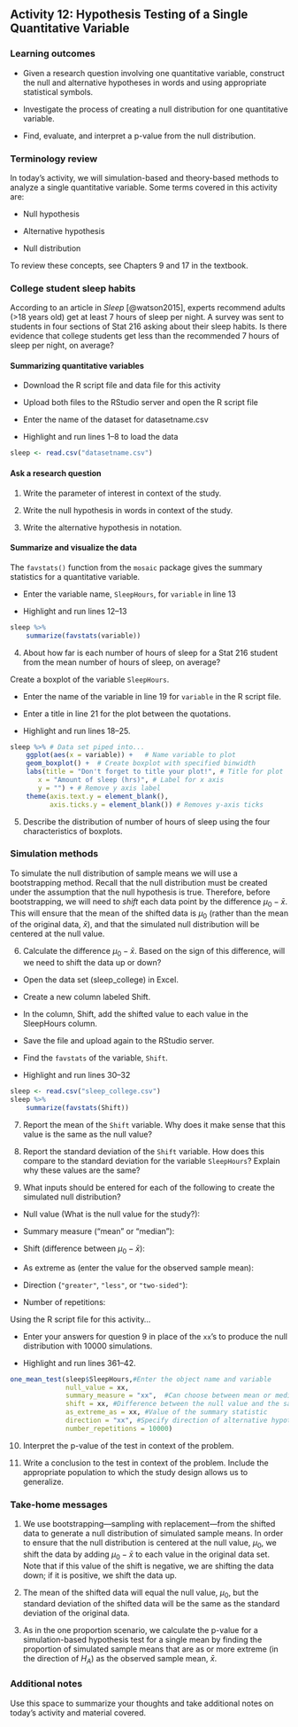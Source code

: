 ## Activity 12: Hypothesis Testing of a Single Quantitative Variable

\setstretch{1}

### Learning outcomes

* Given a research question involving one quantitative variable, construct the null and alternative hypotheses
in words and using appropriate statistical symbols.

* Investigate the process of creating a null distribution for one quantitative variable.

* Find, evaluate, and interpret a p-value from the null distribution.

### Terminology review

In today's activity, we will simulation-based and theory-based methods to analyze a single quantitative variable.  Some terms covered in this activity are:

* Null hypothesis

* Alternative hypothesis

* Null distribution

To review these concepts, see Chapters 9 and 17 in the textbook.

### College student sleep habits

According to an article in *Sleep* [@watson2015], experts recommend adults (>18 years old) get at least 7 hours of sleep per night. A survey was sent to students in four sections of Stat 216 asking about their sleep habits.  Is there evidence that college students get less than the recommended 7 hours of sleep per night, on average?

#### Summarizing quantitative variables {-}

* Download the R script file and data file for this activity

* Upload both files to the RStudio server and open the R script file

* Enter the name of the dataset for datasetname.csv 

* Highlight and run lines 1--8 to load the data

```r
sleep <- read.csv("datasetname.csv")
```

#### Ask a research question {-}

1. Write the parameter of interest in context of the study.

\vspace{1in}

2. Write the null hypothesis in words in context of the study.

\vspace{1in}

3. Write the alternative hypothesis in notation.

\vspace{0.4in}

#### Summarize and visualize the data {-}

The `favstats()` function from the `mosaic` package gives the summary statistics for a quantitative variable.

* Enter the variable name, `SleepHours`, for `variable` in line 13

* Highlight and run lines 12--13

```r
sleep %>%
    summarize(favstats(variable))
```
4. About how far is each number of hours of sleep for a Stat 216 student from the mean number of hours of sleep, on average?

\vspace{0.3in}

Create a boxplot of the variable `SleepHours`.

* Enter the name of the variable in line 19 for `variable` in the R script file. 

* Enter a title in line 21 for the plot between the quotations.

* Highlight and run lines 18--25.

```r
sleep %>% # Data set piped into...
    ggplot(aes(x = variable)) +   # Name variable to plot
    geom_boxplot() +  # Create boxplot with specified binwidth
    labs(title = "Don't forget to title your plot!", # Title for plot
       x = "Amount of sleep (hrs)", # Label for x axis
       y = "") + # Remove y axis label
    theme(axis.text.y = element_blank(), 
          axis.ticks.y = element_blank()) # Removes y-axis ticks
```
5. Describe the distribution of number of hours of sleep using the four characteristics of boxplots.

\vspace{1in}


### Simulation methods {-}

To simulate the null distribution of sample means we will use a bootstrapping method.  Recall that the null distribution must be created under the assumption that the null hypothesis is true.  Therefore, before bootstrapping, we will need to *shift* each data point by the difference $\mu_0 - \bar{x}$.  This will ensure that the mean of the shifted data is $\mu_0$ (rather than the mean of the original data, $\bar{x}$), and that the simulated null distribution will be centered at the null value.  

6. Calculate the difference $\mu_0 - \bar{x}$.  Based on the sign of this difference, will we need to shift the data up or down?

\vspace{0.3in}

* Open the data set (sleep_college) in Excel. 

* Create a new column labeled Shift.

* In the column, Shift, add the shifted value to each value in the SleepHours column.

* Save the file and upload again to the RStudio server.

* Find the `favstats` of the variable, `Shift`.

* Highlight and run lines 30--32

```r
sleep <- read.csv("sleep_college.csv")
sleep %>%
    summarize(favstats(Shift))
```
7. Report the mean of the `Shift` variable.  Why does it make sense that this value is the same as the null value?

\vspace{0.9in}

8. Report the standard deviation of the `Shift` variable. How does this compare to the standard deviation for the variable `SleepHours`?  Explain why these values are the same?

\vspace{0.9in}

9. What inputs should be entered for each of the following to create the simulated null distribution?
\vspace{1mm}

* Null value (What is the null value for the study?):

\vspace{.15in}
* Summary measure ("mean" or "median"):

\vspace{0.15in}
* Shift (difference between $\mu_0 -\bar{x}$):

\vspace{0.15in}

* As extreme as (enter the value for the observed sample mean):

\vspace{.15in}
* Direction (`"greater"`, `"less"`, or `"two-sided"`):

\vspace{.15in}

* Number of repetitions:

\vspace{.15in}

Using the R script file for this activity...

* Enter your answers for question 9 in place of the `xx`'s to produce the null distribution with 10000 simulations.

* Highlight and run lines 361--42.

```r
one_mean_test(sleep$SleepHours,#Enter the object name and variable
              null_value = xx,
              summary_measure = "xx",  #Can choose between mean or median
              shift = xx, #Difference between the null value and the sample mean
              as_extreme_as = xx, #Value of the summary statistic
              direction = "xx", #Specify direction of alternative hypothesis
              number_repetitions = 10000)
```
10. Interpret the p-value of the test in context of the problem.

\vspace{1in}

11. Write a conclusion to the test in context of the problem. Include the appropriate population to which the study design allows us to generalize.

\vspace{1in}


### Take-home messages

1.	We use bootstrapping---sampling with replacement---from the shifted data to generate a null distribution of simulated sample means. In order to ensure that the null distribution is centered at the null value, $\mu_0$, we shift the data by adding $\mu_0 - \bar{x}$ to each value in the original data set. Note that if this value of the shift is negative, we are shifting the data down; if it is positive, we shift the data up.

2.  The mean of the shifted data will equal the null value, $\mu_0$, but the standard deviation of the shifted data will be the same as the standard deviation of the original data.

3.  As in the one proportion scenario, we calculate the p-value for a simulation-based hypothesis test for a single mean by finding the proportion of simulated sample means that are as or more extreme (in the direction of $H_A$) as the observed sample mean, $\bar{x}$.


### Additional notes

Use this space to summarize your thoughts and take additional notes on today's activity and material covered.

\newpage